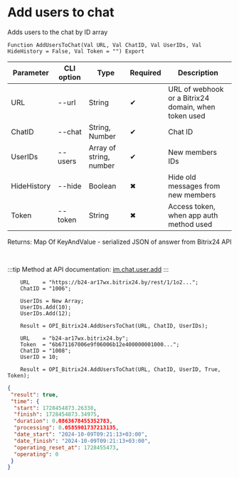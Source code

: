 ﻿---
sidebar_position: 5
---


# Add users to chat
 Adds users to the chat by ID array



`Function AddUsersToChat(Val URL, Val ChatID, Val UserIDs, Val HideHistory = False, Val Token = "") Export`

  | Parameter | CLI option | Type | Required | Description |
  |-|-|-|-|-|
  | URL | --url | String | &#x2714; | URL of webhook or a Bitrix24 domain, when token used |
  | ChatID | --chat | String, Number | &#x2714; | Chat ID |
  | UserIDs | --users | Array of string, number | &#x2714; | New members IDs |
  | HideHistory | --hide | Boolean | &#x2716; | Hide old messages from new members |
  | Token | --token | String | &#x2716; | Access token, when app auth method used |

  
  Returns:  Map Of KeyAndValue - serialized JSON of answer from Bitrix24 API

<br/>

:::tip
Method at API documentation: [im.chat.user.add](https://dev.1c-bitrix.ru/learning/course/?COURSE_ID=93&LESSON_ID=12097)
:::
<br/>


```bsl title="1C:Enterprise/OneScript code example"
    URL    = "https://b24-ar17wx.bitrix24.by/rest/1/1o2...";
    ChatID = "1006";

    UserIDs = New Array;
    UserIDs.Add(10);
    UserIDs.Add(12);

    Result = OPI_Bitrix24.AddUsersToChat(URL, ChatID, UserIDs);

    URL    = "b24-ar17wx.bitrix24.by";
    Token  = "6b671167006e9f06006b12e400000001000...";
    ChatID = "1008";
    UserID = 10;

    Result = OPI_Bitrix24.AddUsersToChat(URL, ChatID, UserID, True, Token);
```
 



```json title="Result"
{
 "result": true,
 "time": {
  "start": 1728454873.26338,
  "finish": 1728454873.34975,
  "duration": 0.0863678455352783,
  "processing": 0.0585901737213135,
  "date_start": "2024-10-09T09:21:13+03:00",
  "date_finish": "2024-10-09T09:21:13+03:00",
  "operating_reset_at": 1728455473,
  "operating": 0
 }
}
```
